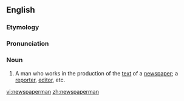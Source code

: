 ==English==

===Etymology===
{{suffix|newspaper|man}}

===Pronunciation===
{{rfp|lang=en}}
{{rfap|lang=en}}

===Noun===
{{en-noun|pl=newspapermen}}

# A man who works in the production of the [[text]] of a [[newspaper]]; a [[reporter]], [[editor]], etc.

[[vi:newspaperman]]
[[zh:newspaperman]]